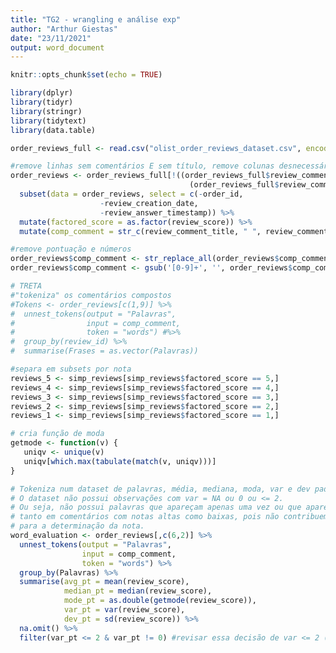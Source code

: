 ---
title: "TG2 - wrangling e análise exp"
author: "Arthur Giestas"
date: "23/11/2021"
output: word_document
---

```{r setup, include=FALSE}
knitr::opts_chunk$set(echo = TRUE)
```

```{r bibliotecas, warning=FALSE}
library(dplyr)
library(tidyr)
library(stringr)
library(tidytext)
library(data.table)
```

```{r exportação ds}
order_reviews_full <- read.csv("olist_order_reviews_dataset.csv", encoding = "UTF-8")
```

```{r wrangling}
#remove linhas sem comentários E sem título, remove colunas desnecessárias, acrescenta colunas com notas as.factor e com título concatenado ao texto do comentário
order_reviews <- order_reviews_full[!((order_reviews_full$review_comment_message == "") &
                                        (order_reviews_full$review_comment_title == "")),] %>%
  subset(data = order_reviews, select = c(-order_id,
                    -review_creation_date,
                    -review_answer_timestamp)) %>%
  mutate(factored_score = as.factor(review_score)) %>%
  mutate(comp_comment = str_c(review_comment_title, " ", review_comment_message))

#remove pontuação e números
order_reviews$comp_comment <- str_replace_all(order_reviews$comp_comment, "[[:punct:]]", " ")
order_reviews$comp_comment <- gsub('[0-9]+', '', order_reviews$comp_comment)

# TRETA
#"tokeniza" os comentários compostos
#Tokens <- order_reviews[c(1,9)] %>%
#  unnest_tokens(output = "Palavras",
#                input = comp_comment,
#                token = "words") #%>%
#  group_by(review_id) %>%
#  summarise(Frases = as.vector(Palavras))


```

```{r wordcloud}
#separa em subsets por nota
reviews_5 <- simp_reviews[simp_reviews$factored_score == 5,]
reviews_4 <- simp_reviews[simp_reviews$factored_score == 4,]
reviews_3 <- simp_reviews[simp_reviews$factored_score == 3,]
reviews_2 <- simp_reviews[simp_reviews$factored_score == 2,]
reviews_1 <- simp_reviews[simp_reviews$factored_score == 1,]
```

```{r estimativa de pontuacao por palavra}
# cria função de moda
getmode <- function(v) {
   uniqv <- unique(v)
   uniqv[which.max(tabulate(match(v, uniqv)))]
}

# Tokeniza num dataset de palavras, média, mediana, moda, var e dev pad.
# O dataset não possui observações com var = NA ou 0 ou <= 2.
# Ou seja, não possui palavras que apareçam apenas uma vez ou que apareçam
# tanto em comentários com notas altas como baixas, pois não contribuem
# para a determinação da nota.
word_evaluation <- order_reviews[,c(6,2)] %>%
  unnest_tokens(output = "Palavras",
                input = comp_comment,
                token = "words") %>%
  group_by(Palavras) %>%
  summarise(avg_pt = mean(review_score),
            median_pt = median(review_score),
            mode_pt = as.double(getmode(review_score)),
            var_pt = var(review_score),
            dev_pt = sd(review_score)) %>%
  na.omit() %>%
  filter(var_pt <= 2 & var_pt != 0) #revisar essa decisão de var <= 2 (foi arbitrário)
```


